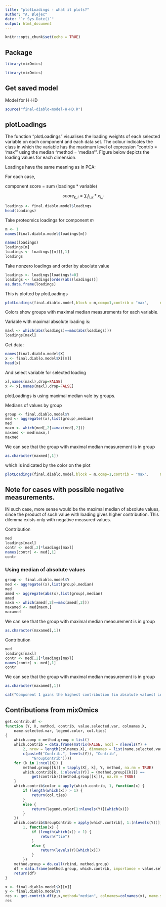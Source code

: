 ```yaml
---
title: "plotLoadings - what it plots?"
author: "A. Blejec"
date: "`r Sys.Date()`"
output: html_document
---
```


```r
knitr::opts_chunk$set(echo = TRUE)
```

## Package

```r
library(mixOmics)
```


```r
library(mixOmics)
```


## Get saved model

Model for H-HD

```r
source("final-diablo-model-H-HD.R")
```




## plotLoadings

The function “plotLoadings” visualises the loading weights of each selected variable on each component and each data set. The colour indicates the class in which the variable has the maximum level of expression “contrib = ‘max’” using the median “method = ‘median’”. Figure below depicts the loading values for each dimension.

Loadings have the same meaning as in PCA: 

For each case, 

component score = sum (loadings * variable)

$$score_{k,i}=\sum_j{} l_{j,k} * x_{i,j}$$
```r
loadings <- final.diablo.model$loadings
head(loadings)
```



Take proteomics loadings for component $m$

```r
m <- 1
names(final.diablo.model$loadings[m])
```


```r
names(loadings)
loadings[m]
loadings <- loadings[[m]][,1]
loadings
```
Take nonzero loadings and order by absolute value

```r
loadings <- loadings[loadings!=0]
loadings <- loadings[order(abs(loadings))]
as.data.frame(loadings)
```

This is plotted by plotLoadings

```r
plotLoadings(final.diablo.model,block = m,comp=1,contrib = "max",     method = "median")
```

Colors show groups with maximal median measurements for each variable. 

Variable with maximal absolute loading is:

```r
maxl <- which(abs(loadings)==max(abs(loadings)))
loadings[maxl]
```

Get data:

```r
names(final.diablo.model$X)
x <- final.diablo.model$X[[m]]
head(x)
```
And select variable for selected loading

```r
x[,names(maxl),drop=FALSE]
x <- x[,names(maxl),drop=FALSE]

```


plotLoadings is using maximal median vale by groups.



Medians of values by group

```r
group <- final.diablo.model$Y
med <- aggregate((x),list(group),median)
med
maxm <- which(med[,2]==max(med[,2]))
maxmed <- med[maxm,]
maxmed
```

We can see that the group with maximal median measurement is in group 

```r
as.character(maxmed[,1])
```
 which is indicated by the color on the plot 
 
```r
plotLoadings(final.diablo.model,block = m,comp=1,contrib = "max",     method = "median")
```


## Note for cases with possible negative measurements.

IN such case, more sense would be the maximal median of absolute values, since the product of such value with loading gives higher contribution. This dilemma exists only with negative measured values. 

Contribution

```r
med
loadings[maxl]
contr <- med[,2]*loadings[maxl]
names(contr) <- med[,1]
contr
```



### Using median of absolute values

```r
group <- final.diablo.model$Y
med <- aggregate((x),list(group),median)
med
amed <- aggregate(abs(x),list(group),median)
amed
maxm <- which(amed[,2]==max(amed[,2]))
maxamed <- med[maxm,]
maxamed
```

We can see that the group with maximal median measurement is in group 

```r
as.character(maxamed[,1])
```

Contribution

```r
med
loadings[maxl]
contr <- med[,2]*loadings[maxl]
names(contr) <- med[,1]
contr
```

We can see that the group with maximal median measurement is in group 

```r
as.character(maxamed[,1])
```


```r
cat("Component 1 gains the highest contribution (in absolute values) in group ", as.character(maxamed[,1]),", not in " , as.character(maxmed[,1]),".", sep="")
```


## Contributions from mixOmics

```r
get.contrib.df <- 
function (Y, X, method, contrib, value.selected.var, colnames.X, 
    name.selected.var, legend.color, col.ties) 
{
    which.comp = method.group = list()
    which.contrib = data.frame(matrix(FALSE, ncol = nlevels(Y) + 
        2, nrow = length(colnames.X), dimnames = list(name.selected.var, 
        c(paste0("Contrib.", levels(Y)), "Contrib", 
            "GroupContrib"))))
    for (k in 1:ncol(X)) {
        method.group[[k]] = tapply(X[, k], Y, method, na.rm = TRUE)
        which.contrib[k, 1:nlevels(Y)] = (method.group[[k]]) == 
            get(contrib)((method.group[[k]]), na.rm = TRUE)
    }
    which.contrib$color = apply(which.contrib, 1, function(x) {
        if (length(which(x)) > 1) {
            return(col.ties)
        }
        else {
            return(legend.color[1:nlevels(Y)][which(x)])
        }
    })
    which.contrib$GroupContrib = apply(which.contrib[, 1:(nlevels(Y))], 
        1, function(x) {
            if (length(which(x)) > 1) {
                return("tie")
            }
            else {
                return(levels(Y)[which(x)])
            }
        })
    method.group = do.call(rbind, method.group)
    df = data.frame(method.group, which.contrib, importance = value.selected.var)
    return(df)
}

```


```r
x <- final.diablo.model$X[[m]]
y <- final.diablo.model$Y
res <- get.contrib.df(y,x,method="median", colnames=colnames(x), name.selected.var=colnames(x), contrib="max", legend.color=1:6,value.selected.var=22)
res
```


